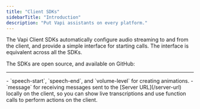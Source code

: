 ```yaml
---
title: "Client SDKs"
sidebarTitle: "Introduction"
description: "Put Vapi assistants on every platform."
---
```



The Vapi Client SDKs automatically configure audio streaming to and from the client, and provide a simple interface for starting calls. The interface is equivalent across all the SDKs.

The SDKs are open source, and available on GitHub:

<SdkCards iconColor={null} />

---

<Accordion title="Events" defaultOpen={true}>
  - `speech-start`, `speech-end`, and `volume-level` for creating animations. - `message` for
  receiving messages sent to the [Server URL](/server-url) locally on the client, so you can show
  live transcriptions and use function calls to perform actions on the client.
</Accordion>
